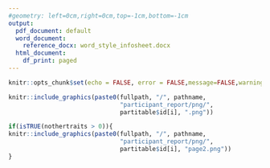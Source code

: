 ```yaml
---
#geometry: left=0cm,right=0cm,top=-1cm,bottom=-1cm
output:
  pdf_document: default
  word_document:
    reference_docx: word_style_infosheet.docx
  html_document:
    df_print: paged
---
```

```r
knitr::opts_chunk$set(echo = FALSE, error = FALSE,message=FALSE,warning = FALSE)
```

```r
knitr::include_graphics(paste0(fullpath, "/", pathname, 
                               "participant_report/png/",
                               partitable$id[i], ".png"))
```

```r
if(isTRUE(nothertraits > 0)){
knitr::include_graphics(paste0(fullpath, "/", pathname, 
                               "participant_report/png/",
                               partitable$id[i], "page2.png"))
}
```


